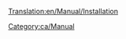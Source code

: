 [[Translation:en/Manual/Installation]]

{{en/Bilingual box| Ca
| Col·lecció de pàgines d'ajuda per a la instal·lació d'OpenTTD.
| Collection of pages that aid installation of OpenTTD.}}


[[Category:ca/Manual]]